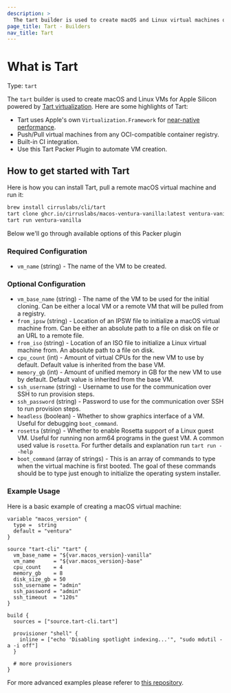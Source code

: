 ```yaml
---
description: >
  The tart builder is used to create macOS and Linux virtual machines on Apple Silicon hardware.
page_title: Tart - Builders
nav_title: Tart
---
```


# What is Tart

Type: `tart`

The `tart` builder is used to create macOS and Linux VMs for Apple Silicon powered by [Tart virtualization](https://github.com/cirruslabs/tart).
Here are some highlights of Tart:

* Tart uses Apple's own `Virtualization.Framework` for [near-native performance](https://browser.geekbench.com/v5/cpu/compare/14966395?baseline=14966339).
* Push/Pull virtual machines from any OCI-compatible container registry.
* Built-in CI integration.
* Use this Tart Packer Plugin to automate VM creation.

## How to get started with Tart

Here is how you can install Tart, pull a remote macOS virtual machine and run it:

```bash
brew install cirruslabs/cli/tart
tart clone ghcr.io/cirruslabs/macos-ventura-vanilla:latest ventura-vanilla
tart run ventura-vanilla
```

Below we'll go through available options of this Packer plugin

<!-- Builder Configuration Fields -->

### Required Configuration

- `vm_name` (string) - The name of the VM to be created.

### Optional Configuration

- `vm_base_name` (string) - The name of the VM to be used for the initial cloning. Can be either a local VM or a remote VM that will be pulled from a registry.
- `from_ipsw` (string) - Location of an IPSW file to initialize a macOS virtual machine from. Can be either an absolute path to a file on disk on file or an URL to a remote file.
- `from_iso` (string) - Location of an ISO file to initialize a Linux virtual machine from. An absolute path to a file on disk.
- `cpu_count` (int) - Amount of virtual CPUs for the new VM to use by default. Default value is inherited from the base VM.
- `memory_gb` (int) - Amount of unified memory in GB for the new VM to use by default. Default value is inherited from the base VM.
- `ssh_username` (string) - Username to use for the communication over SSH to run provision steps.
- `ssh_password` (string) - Password to use for the communication over SSH to run provision steps.
- `headless` (boolean) - Whether to show graphics interface of a VM. Useful for debugging `boot_command`.
- `rosetta` (string) - Whether to enable Rosetta support of a Linux guest VM. Useful for running non arm64 programs in the guest VM. A common used value is `rosetta`. For further details and explanation run `tart run --help`
- `boot_command` (array of strings) - This is an array of commands to type when the virtual machine is first booted. The goal of these commands should be to type just enough to initialize the operating system installer.

### Example Usage

Here is a basic example of creating a macOS virtual machine:

```hcl
variable "macos_version" {
  type =  string
  default = "ventura"
}

source "tart-cli" "tart" {
  vm_base_name = "${var.macos_version}-vanilla"
  vm_name      = "${var.macos_version}-base"
  cpu_count    = 4
  memory_gb    = 8
  disk_size_gb = 50
  ssh_username = "admin"
  ssh_password = "admin"
  ssh_timeout  = "120s"
}

build {
  sources = ["source.tart-cli.tart"]

  provisioner "shell" {
    inline = ["echo 'Disabling spotlight indexing...'", "sudo mdutil -a -i off"]
  }

  # more provisioners
}
```

For more advanced examples please referer to [this repository](https://github.com/cirruslabs/macos-image-templates).


